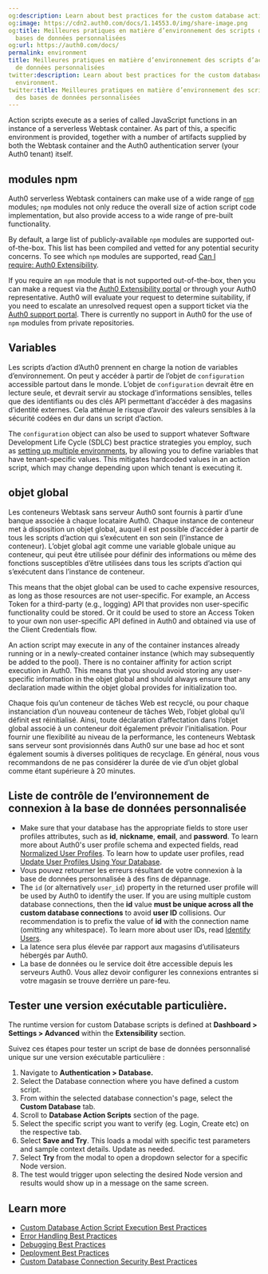```yaml
---
og:description: Learn about best practices for the custom database action script environment.
og:image: https://cdn2.auth0.com/docs/1.14553.0/img/share-image.png
og:title: Meilleures pratiques en matière d’environnement des scripts d’action des
  bases de données personnalisées
og:url: https://auth0.com/docs/
permalink: environment
title: Meilleures pratiques en matière d’environnement des scripts d’action des bases
  de données personnalisées
twitter:description: Learn about best practices for the custom database action script
  environment.
twitter:title: Meilleures pratiques en matière d’environnement des scripts d’action
  des bases de données personnalisées
---
```


Action scripts execute as a series of called JavaScript functions in an instance of a serverless Webtask container. As part of this, a specific environment is provided, together with a number of artifacts supplied by both the Webtask container and the Auth0 <Tooltip tip="Authentication Server: Server that confirms or denies a user’s identity." cta="View Glossary" href="/docs/glossary?term=authentication+server">authentication server</Tooltip> (your Auth0 tenant) itself.

## modules npm

Auth0 serverless Webtask containers can make use of a wide range of [`npm`](https://www.npmjs.com/) modules; `npm` modules not only reduce the overall size of action script code implementation, but also provide access to a wide range of pre-built functionality.

By default, a large list of publicly-available `npm` modules are supported out-of-the-box. This list has been compiled and vetted for any potential security concerns. To see which `npm` modules are supported, read [Can I require: Auth0 Extensibility](https://auth0-extensions.github.io/canirequire/).

If you require an `npm` module that is not supported out-of-the-box, then you can make a request via the [Auth0 Extensibility portal](https://auth0-extensions.github.io/canirequire/) or through your Auth0 representative. Auth0 will evaluate your request to determine suitability, if you need to escalate an unresolved request open a support ticket via the [Auth0 support portal](https://support.auth0.com/). There is currently no support in Auth0 for the use of `npm` modules from private repositories.

## Variables

Les scripts d’action d’Auth0 prennent en charge la notion de variables d’environnement. On peut y accéder à partir de l’objet de `configuration` accessible partout dans le monde. L’objet de `configuration` devrait être en lecture seule, et devrait servir au stockage d’informations sensibles, telles que des identifiants ou des clés API permettant d’accéder à des magasins d’identité externes. Cela atténue le risque d’avoir des valeurs sensibles à la sécurité codées en dur dans un script d’action.

The `configuration` object can also be used to support whatever Software Development Life Cycle (SDLC) best practice strategies you employ, such as [setting up multiple environments](/docs/get-started/auth0-overview/create-tenants/set-up-multiple-environments), by allowing you to define variables that have tenant-specific values. This mitigates hardcoded values in an action script, which may change depending upon which tenant is executing it.

## objet global

Les conteneurs Webtask sans serveur Auth0 sont fournis à partir d’une banque associée à chaque locataire Auth0. Chaque instance de conteneur met à disposition un objet global, auquel il est possible d’accéder à partir de tous les scripts d’action qui s’exécutent en son sein (l’instance de conteneur). L’objet global agit comme une variable globale unique au conteneur, qui peut être utilisée pour définir des informations ou même des fonctions susceptibles d’être utilisées dans tous les scripts d’action qui s’exécutent dans l’instance de conteneur.

This means that the objet global can be used to cache expensive resources, as long as those resources are not user-specific. For example, an <Tooltip tip="Access Token: Authorization credential, in the form of an opaque string or JWT, used to access an API." cta="View Glossary" href="/docs/glossary?term=Access+Token">Access Token</Tooltip> for a third-party (e.g., logging) API that provides non user-specific functionality could be stored. Or it could be used to store an Access Token to your own non user-specific API defined in Auth0 and obtained via use of the Client Credentials flow.

<Warning>

An action script may execute in any of the container instances already running or in a newly-created container instance (which may subsequently be added to the pool). There is no container affinity for action script execution in Auth0. This means that you should avoid storing any user-specific information in the objet global and should always ensure that any declaration made within the objet global provides for initialization too.

</Warning>

Chaque fois qu’un conteneur de tâches Web est recyclé, ou pour chaque instanciation d’un nouveau conteneur de tâches Web, l’objet global qu’il définit est réinitialisé. Ainsi, toute déclaration d’affectation dans l’objet global associé à un conteneur doit également prévoir l’initialisation. Pour fournir une flexibilité au niveau de la performance, les conteneurs Webtask sans serveur sont provisionnés dans Auth0 sur une base ad hoc et sont également soumis à diverses politiques de recyclage. En général, nous vous recommandons de ne pas considérer la durée de vie d’un objet global comme étant supérieure à 20 minutes.

## Liste de contrôle de l’environnement de connexion à la base de données personnalisée

* Make sure that your database has the appropriate fields to store user profiles attributes, such as **id**, **nickname**, **email**, and **password**. To learn more about Auth0's user profile schema and expected fields, read [Normalized User Profiles](/docs/manage-users/user-accounts/user-profiles/normalized-user-profiles). To learn how to update user profiles, read [Update User Profiles Using Your Database](/docs/manage-users/user-accounts/user-profiles/update-user-profiles-using-your-database).
* Vous pouvez retourner les erreurs résultant de votre connexion à la base de données personnalisée à des fins de dépannage.
* The `id` (or alternatively `user_id`) property in the returned user profile will be used by Auth0 to identify the user. If you are using multiple custom database connections, then the **id** value **must be unique across all the custom database connections** to avoid **user ID** collisions. Our recommendation is to prefix the value of **id** with the connection name (omitting any whitespace). To learn more about user IDs, read [Identify Users](/docs/manage-users/user-accounts/identify-users).
* La latence sera plus élevée par rapport aux magasins d’utilisateurs hébergés par Auth0.
* La base de données ou le service doit être accessible depuis les serveurs Auth0. Vous allez devoir configurer les connexions entrantes si votre magasin se trouve derrière un pare-feu.

## Tester une version exécutable particulière.

The runtime version for custom Database scripts is defined at **Dashboard > Settings > Advanced** within the **Extensibility** section.

Suivez ces étapes pour tester un script de base de données personnalisé unique sur une version exécutable particulière :

1. Navigate to **Authentication > Database.**
2. Select the Database connection where you have defined a custom script.
3. From within the selected database connection's page, select the **Custom Database** tab.
4. Scroll to **Database Action Scripts** section of the page.
5. Select the specific script you want to verify (eg. Login, Create etc) on the respective tab.
6. Select **Save and Try**. This loads a modal with specific test parameters and sample context details. Update as needed.
7. Select **Try** from the modal to open a dropdown selector for a specific Node version.
8. The test would trigger upon selecting the desired Node version and results would show up in a message on the same screen.

## Learn more

* [Custom Database Action Script Execution Best Practices](/docs/authenticate/database-connections/custom-db/custom-database-connections-scripts/execution)
* [Error Handling Best Practices](/docs/troubleshoot/error-handling-best-practices)
* [Debugging Best Practices](/docs/troubleshoot/debugging-best-practices)
* [Deployment Best Practices](/docs/deploy-monitor/deployment-best-practices)
* [Custom Database Connection Security Best Practices](/docs/authenticate/database-connections/custom-db/custom-database-connections-scripts/connection-security)